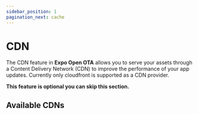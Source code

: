 ```yaml
---
sidebar_position: 1
pagination_next: cache
---
```


# CDN

The CDN feature in **Expo Open OTA** allows you to serve your assets through a Content Delivery Network (CDN) to improve the performance of your app updates.
Currently only cloudfront is supported as a CDN provider.


**This feature is optional you can skip this section.**

## Available CDNs

<DocCardList />
